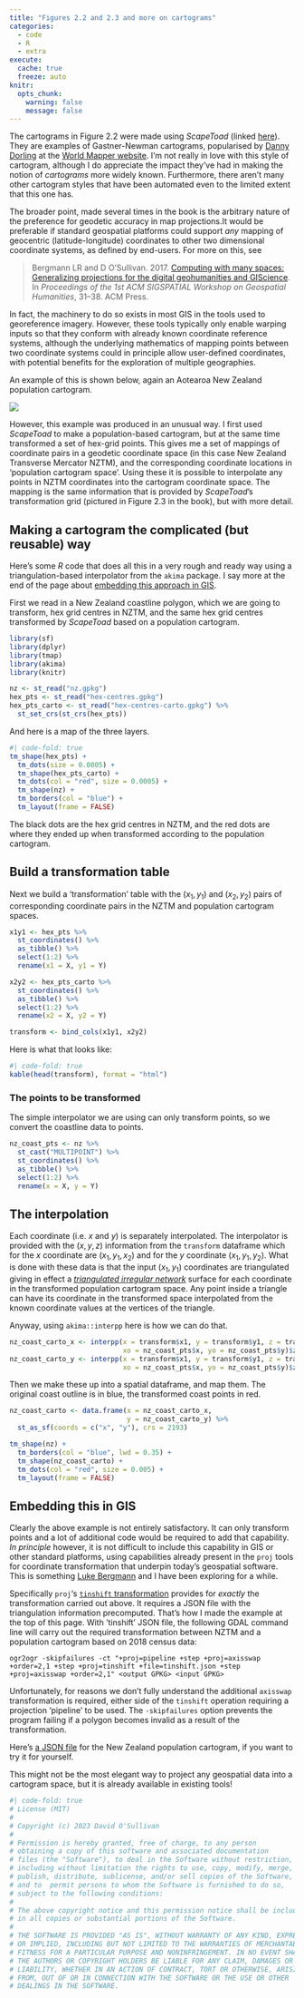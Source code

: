 ```yaml
---
title: "Figures 2.2 and 2.3 and more on cartograms"
categories: 
  - code
  - R
  - extra
execute: 
  cache: true
  freeze: auto
knitr:
  opts_chunk: 
    warning: false
    message: false
---
```


The cartograms in Figure 2.2 were made using *ScapeToad* (linked [here](links-2.qmd#footnote-6)). They are examples of Gastner-Newman cartograms, popularised by [Danny Dorling](http://dannydorling.org/) at the [World Mapper website](https://worldmapper.org/). I'm not really in love with this style of cartogram, although I do appreciate the impact they've had in making the notion of _cartograms_ more widely known. Furthermore, there aren't many other cartogram styles that have been automated even to the limited extent that this one has.

The broader point, made several times in the book is the arbitrary nature of the preference for geodetic accuracy in map projections.It would be preferable if standard geospatial platforms could support *any* mapping of geocentric (latitude-longitude) coordinates to other two dimensional coordinate systems, as defined by end-users. For more on this, see

> Bergmann LR and D O’Sullivan. 2017. [Computing with many spaces: Generalizing projections for the digital geohumanities and GIScience](https://dx.doi.org/10.1145/3149858.3149866). In *Proceedings of the 1st ACM SIGSPATIAL Workshop on Geospatial Humanities*, 31–38. ACM Press.

In fact, the machinery to do so exists in most GIS in the tools used to georeference imagery. However, these tools typically only enable warping inputs so that they conform with already known coordinate reference systems, although the underlying mathematics of mapping points between two coordinate systems could in principle allow user-defined coordinates, with potential benefits for the exploration of multiple geographies.

An example of this is shown below, again an Aotearoa New Zealand population cartogram.

![](nz-cartogram.png)

However, this example was produced in an unusual way. I first used _ScapeToad_ to make a population-based cartogram, but at the same time transformed a set of hex-grid points. This gives me a set of mappings of coordinate pairs in a geodetic coordinate space (in this case New Zealand Transverse Mercator NZTM), and the corresponding coordinate locations in 'population cartogram space'. Using these it is possible to interpolate any points in NZTM coordinates into the cartogram coordinate space. The mapping is the same information that is provided by _ScapeToad_'s transformation grid (pictured in Figure 2.3 in the book), but with more detail.

## Making a cartogram the complicated (but reusable) way
Here's some _R_ code that does all this in a very rough and ready way using a triangulation-based interpolator from the `akima` package. I say more at the end of the page about [embedding this approach in GIS](#embedding-this-in-gis).

First we read in a New Zealand coastline polygon, which we are going to transform, hex grid centres in NZTM, and the same hex grid centres transformed by _ScapeToad_ based on a population cartogram. 

```r
library(sf)
library(dplyr)
library(tmap)
library(akima)
library(knitr)

nz <- st_read("nz.gpkg")
hex_pts <- st_read("hex-centres.gpkg")
hex_pts_carto <- st_read("hex-centres-carto.gpkg") %>%
  st_set_crs(st_crs(hex_pts))
```

And here is a map of the three layers.

```r
#| code-fold: true
tm_shape(hex_pts) + 
  tm_dots(size = 0.0005) +
  tm_shape(hex_pts_carto) +
  tm_dots(col = "red", size = 0.0005) +
  tm_shape(nz) +
  tm_borders(col = "blue") +
  tm_layout(frame = FALSE)
```

The black dots are the hex grid centres in NZTM, and the red dots are where they ended up when transformed according to the population cartogram.

## Build a transformation table
Next we build a 'transformation' table with the $(x_1, y_1)$ and $(x_2, y_2)$ pairs of corresponding coordinate pairs in the NZTM and population cartogram spaces.

```r
x1y1 <- hex_pts %>%
  st_coordinates() %>%
  as_tibble() %>%
  select(1:2) %>% 
  rename(x1 = X, y1 = Y)

x2y2 <- hex_pts_carto %>%
  st_coordinates() %>%
  as_tibble() %>%
  select(1:2) %>% 
  rename(x2 = X, y2 = Y)

transform <- bind_cols(x1y1, x2y2)
```

Here is what that looks like:

```r
#| code-fold: true
kable(head(transform), format = "html")
```

### The points to be transformed
The simple interpolator we are using can only transform points, so we convert the coastline data to points.

```r
nz_coast_pts <- nz %>%
  st_cast("MULTIPOINT") %>%
  st_coordinates() %>%
  as_tibble() %>%
  select(1:2) %>%
  rename(x = X, y = Y)
```

## The interpolation
Each coordinate (i.e. $x$ and $y$) is separately interpolated. The interpolator is provided with the $(x, y, z)$ information from the `transform` dataframe which for the $x$ coordinate are $(x_1, y_1, x_2)$ and for the $y$ coordinate $(x_1, y_1, y_2)$. What is done with these data is that the input $(x_1, y_1)$ coordinates are triangulated giving in effect a [_triangulated irregular network_](https://en.wikipedia.org/wiki/Triangulated_irregular_network) surface for each coordinate in the transformed population cartogram space. Any point inside a triangle can have its coordinate in the transformed space interpolated from the known coordinate values at the vertices of the triangle.

Anyway, using `akima::interpp` here is how we can do that.

```r
nz_coast_carto_x <- interpp(x = transform$x1, y = transform$y1, z = transform$x2, 
                            xo = nz_coast_pts$x, yo = nz_coast_pts$y)$z
nz_coast_carto_y <- interpp(x = transform$x1, y = transform$y1, z = transform$y2, 
                            xo = nz_coast_pts$x, yo = nz_coast_pts$y)$z
```

Then we make these up into a spatial dataframe, and map them. The original coast outline is in blue, the transformed coast points in red. 

```r
nz_coast_carto <- data.frame(x = nz_coast_carto_x, 
                             y = nz_coast_carto_y) %>%
  st_as_sf(coords = c("x", "y"), crs = 2193)

tm_shape(nz) + 
  tm_borders(col = "blue", lwd = 0.35) +
  tm_shape(nz_coast_carto) +
  tm_dots(col = "red", size = 0.005) +
  tm_layout(frame = FALSE)
```

## Embedding this in GIS
Clearly the above example is not entirely satisfactory. It can only transform points and a lot of additional code would be required to add that capability. _In principle_ however, it is not difficult to include this capability in GIS or other standard platforms, using capabilities already present in the `proj` tools for coordinate transformation that underpin today's geospatial software. This is something [Luke Bergmann](https://geog.ubc.ca/profile/luke-bergmann/) and I have been exploring for a while.

Specifically `proj`'s [`tinshift` transformation](https://proj.org/en/9.3/operations/transformations/tinshift.html) provides for _exactly_ the transformation carried out above. It requires a JSON file with the triangulation information precomputed. That's how I made the example at the top of this page. With 'tinshift' JSON file, the following GDAL command line will carry out the required transformation between NZTM and a population cartogram based on 2018 census data:

    ogr2ogr -skipfailures -ct "+proj=pipeline +step +proj=axisswap +order=2,1 +step +proj=tinshift +file=tinshift.json +step +proj=axisswap +order=2,1" <output GPKG> <input GPKG>

Unfortunately, for reasons we don't fully understand the additional `axisswap` transformation is required, either side of the `tinshift` operation requiring a projection 'pipeline' to be used. The `-skipfailures` option prevents the program failing if a polygon becomes invalid as a result of the transformation.

Here's [a JSON file](nz-cartogram.json) for the New Zealand population cartogram, if you want to try it for yourself.

This might not be the most elegant way to project any geospatial data into a cartogram space, but it is already available in existing tools!

```r
#| code-fold: true
# License (MIT)
#
# Copyright (c) 2023 David O'Sullivan
#
# Permission is hereby granted, free of charge, to any person
# obtaining a copy of this software and associated documentation
# files (the "Software"), to deal in the Software without restriction,
# including without limitation the rights to use, copy, modify, merge,
# publish, distribute, sublicense, and/or sell copies of the Software,
# and to  permit persons to whom the Software is furnished to do so,
# subject to the following conditions:
#
# The above copyright notice and this permission notice shall be included
# in all copies or substantial portions of the Software.
#
# THE SOFTWARE IS PROVIDED "AS IS", WITHOUT WARRANTY OF ANY KIND, EXPRESS
# OR IMPLIED, INCLUDING BUT NOT LIMITED TO THE WARRANTIES OF MERCHANTABILITY,
# FITNESS FOR A PARTICULAR PURPOSE AND NONINFRINGEMENT. IN NO EVENT SHALL
# THE AUTHORS OR COPYRIGHT HOLDERS BE LIABLE FOR ANY CLAIM, DAMAGES OR OTHER
# LIABILITY, WHETHER IN AN ACTION OF CONTRACT, TORT OR OTHERWISE, ARISING
# FROM, OUT OF OR IN CONNECTION WITH THE SOFTWARE OR THE USE OR OTHER
# DEALINGS IN THE SOFTWARE.
```

